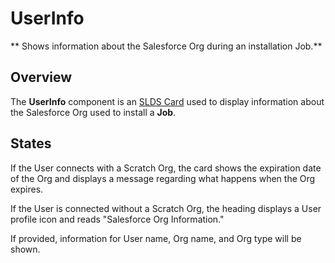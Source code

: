 
<Meta title="Jobs/UserInfo/Docs" />

# UserInfo

** Shows information about the Salesforce Org during an installation Job.**

## Overview

The **UserInfo** component is an
[SLDS Card](https://react.lightningdesignsystem.com/components/cards/) used to
display information about the Salesforce Org used to install a **Job**.

## States

If the User connects with a Scratch Org, the card shows the expiration date of
the Org and displays a message regarding what happens when the Org expires.

<Story
  id="jobs-userinfo-example--user-info-component&args=scratchOrg:With+Scratch+Org"
  height="250px"
/>

If the User is connected without a Scratch Org, the heading displays a User
profile icon and reads "Salesforce Org Information."

<Story
  id="jobs-userinfo-example--user-info-component&args=scratchOrg:Without+Scratch+Org"
  height="250px"
/>

If provided, information for User name, Org name, and Org type will be shown.
